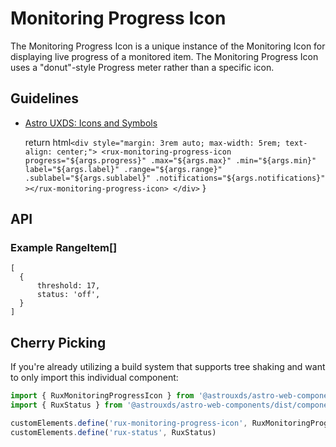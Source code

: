 
<Meta of={MonitoringProgressIconStories} />

# Monitoring Progress Icon

The Monitoring Progress Icon is a unique instance of the Monitoring Icon for displaying live progress of a monitored item. The Monitoring Progress Icon uses a "donut"-style Progress meter rather than a specific icon.

## Guidelines

*   [Astro UXDS: Icons and Symbols](https://astrouxds.com/ui-components/icons-and-symbols)

    return html`
        <div style="margin: 3rem auto; max-width: 5rem; text-align: center;">
            <rux-monitoring-progress-icon
                progress="${args.progress}"
                .max="${args.max}"
                .min="${args.min}"
                label="${args.label}"
                .range="${args.range}"
                .sublabel="${args.sublabel}"
                .notifications="${args.notifications}"
            ></rux-monitoring-progress-icon>
        </div>
    `
}

<Canvas>
  <Story of={MonitoringProgressIconStories.MonitoringProgressIcon} />
</Canvas>

## API

<ArgsTable of="rux-monitoring-progress-icon" />

### Example RangeItem\[]

```
[
  {
      threshold: 17,
      status: 'off',
  }
]
```

## Cherry Picking

If you're already utilizing a build system that supports tree shaking and want to only import this individual component:

```js
import { RuxMonitoringProgressIcon } from '@astrouxds/astro-web-components/dist/components/rux-monitoring-progress-icon'
import { RuxStatus } from '@astrouxds/astro-web-components/dist/components/rux-status'

customElements.define('rux-monitoring-progress-icon', RuxMonitoringProgressIcon)
customElements.define('rux-status', RuxStatus)
```
